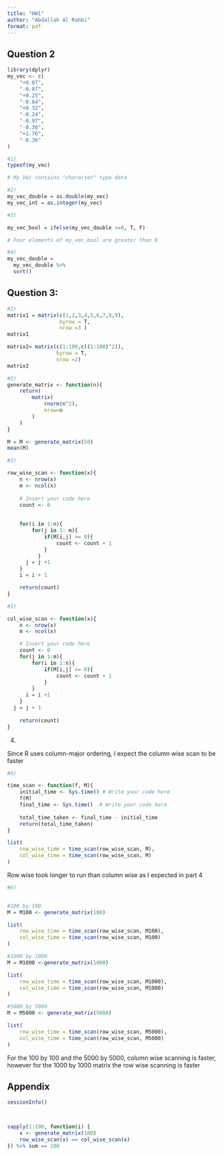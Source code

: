 ```yaml
---
title: "HW1"
author: "Abdallah Al Rahbi"
format: pdf
---
```


## Question 2

```r

library(dplyr)
my_vec <- c(
    "+0.07",
    "-0.07",
    "+0.25",
    "-0.84",
    "+0.32",
    "-0.24",
    "-0.97",
    "-0.36",
    "+1.76",
    "-0.36"
)

#1)
typeof(my_vec)

# My_Vec contains "character" type data

#2)
my_vec_double = as.double(my_vec)
my_vec_int = as.integer(my_vec)

#3)

my_vec_bool = ifelse(my_vec_double <=0, T, F)

# Four elements of my_vec_bool are greater than 0

#4)
my_vec_double =
  my_vec_double %>%
  sort()


```



## Question 3:
```r


#1)
matrix1 = matrix(c(1,2,3,4,5,6,7,8,9), 
                 byrow = T,
                 nrow =3 )
matrix1

matrix2= matrix(c(1:100,c((1:100)^2)), 
                byrow = T, 
                nrow =2)
matrix2

#2)
generate_matrix <- function(n){
    return(
        matrix(
            rnorm(n^2),
            nrow=n
        )
    )
}

M = M <- generate_matrix(50)
mean(M)

#2)

row_wise_scan <- function(x){
    n <- nrow(x)
    m <- ncol(x)
  
    # Insert your code here
    count <- 0
   
    
    for(i in 1:n){
        for(j in 1: m){
            if(M[i,j] >= 0){
                count <- count + 1 
            } 
          } 
      j = j +1
    } 
    i = i + 1

    return(count)
}

#3)

col_wise_scan <- function(x){
    n <- nrow(x)
    m <- ncol(x)

    # Insert your code here
    count <- 0
    for(j in 1:m){
        for(i in 1:n){
            if(M[i,j] >= 0){
                count <- count + 1 
            }
        }
      i = i +1
    }
  j = j + 1
  
    return(count)
}

```

4)

Since R uses column-major ordering, I expect the column wise scan to be faster

```r

#5) 

time_scan <- function(f, M){
    initial_time <- Sys.time() # Write your code here
    f(M)
    final_time <- Sys.time()  # Write your code here
    
    total_time_taken <- final_time - initial_time
    return(total_time_taken)
}

list(
    row_wise_time = time_scan(row_wise_scan, M),
    col_wise_time = time_scan(row_wise_scan, M)
)

```

Row wise took longer to run than column wise as I expected in part 4

```r
#6)


#100 by 100
M = M100 <- generate_matrix(100)

list(
    row_wise_time = time_scan(row_wise_scan, M100),
    col_wise_time = time_scan(row_wise_scan, M100)
)

#1000 by 1000
M = M1000 <-generate_matrix(1000)

list(
    row_wise_time = time_scan(row_wise_scan, M1000),
    col_wise_time = time_scan(row_wise_scan, M1000)
)

#5000 by 5000
M = M5000 <- generate_matrix(5000)

list(
    row_wise_time = time_scan(row_wise_scan, M5000),
    col_wise_time = time_scan(row_wise_scan, M5000)
)


```
For the 100 by 100 and the 5000 by 5000, column wise scanning is faster, however for the 1000 by 1000 matrix the row wise scanning is faster

## Appendix
```r
sessionInfo()



sapply(1:100, function(i) {
    x <- generate_matrix(100)
    row_wise_scan(x) == col_wise_scan(x)
}) %>% sum == 100
```


